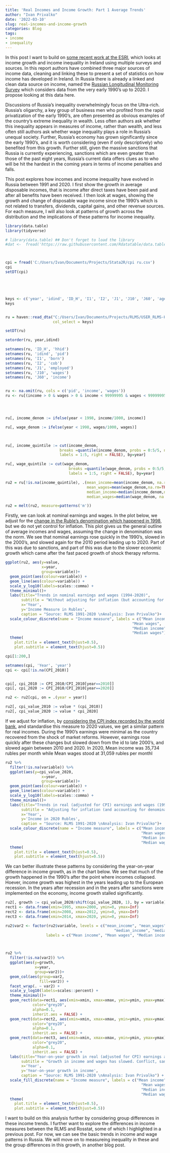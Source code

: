 ```yaml
---
title: 'Real Incomes and Income Growth: Part 1 Average Trends'
author: "Ivan Privalko"
date: '2022-03-10'
slug: real-incomes-and-income-growth
categories: Blog
tags:
- income
- inequality
---
```


In this post I want to build on [some recent work at the ESRI](https://www.esri.ie/publications/poverty-income-inequality-and-living-standards-in-ireland-0), which looks at income growth and income inequality  in Ireland using multiple surveys and sources. 
In this report authors have combined three major sources of income data, cleaning and linking these to present a set of statistics on how income has developed in Ireland.
In Russia there is already a linked and clean data source on income, named the [Russian Longitudinal Monitoring Survey](https://rlms-hse.cpc.unc.edu/) which considers data from the very early 1990's up to 2020. 
I propose looking at this data here.


Discussions of Russia's inequality overwhelmingly focus on the Ultra-rich. 
Russia's oligarchy, a key group of business men who profited from the rapid privatization of the early 1990's, are often presented as obvious examples of the country's extreme inequality in wealth.
Less often authors ask whether this inequality appears in measures of income, rather than wealth, and less often still authors ask whether wage inequality plays a role in Russia's unequal society. 
Further, Russia's economy has grown significantly since the early 1990's, and it is worth considering (even if only descriptively) who benefited from this growth.
Further still, given the massive sanctions that Russia is currently experiencing, sanctions which are even greater than those of the past eight years, Russia's current data offers clues as to who will be hit the hardest in the coming years in terms of income penalties and falls. 

This post explores how incomes and income inequality have evolved in Russia between 1991 and 2020. 
I first show the growth in average disposable incomes, that is income after direct taxes have been paid and after all benefits have been received. 
I then look at wages, showing the growth and change of disposable wage income since the 1990's which is not related to transfers, dividends, capital gains, and other revenue sources.
For each measure, I will also look at patterns of growth across the distribution and the implications of these patterns for income inequality. 



```r

library(data.table)
library(tidyverse)

# library(data.table) ## Don't forget to load the library
#dat <-  fread('https://raw.githubusercontent.com/Rdatatable/data.table/master/vignettes/flights14.csv')



cpi = fread('C:/Users/Ivan/Documents/Projects/Stata2R/cpi ru.csv')
cpi
setDT(cpi)





keys <- c('year', 'idind', 'ID_H', 'I1', 'I2', 'J1', 'J10', 'J60', 'age')
keys


ru = haven::read_dta("C:/Users/Ivan/Documents/Projects/RLMS/USER_RLMS-HSE_IND_1994_2020_v3_eng.dta",
                     col_select = keys)

setDT(ru)

setorder(ru, year,idind) 

setnames(ru, 'ID_H', 'hhid') 
setnames(ru, 'idind', 'pid') 
setnames(ru, 'I1', 'born') 
setnames(ru, 'I2', 'cob')
setnames(ru, 'J1', 'employed')
setnames(ru, 'J10', 'wages')
setnames(ru, 'J60', 'income')


ru <- na.omit(ru, cols = c('pid', 'income', 'wages'))
ru <- ru[(income > 0 & wages > 0 & income < 99999995 & wages < 99999995), ]




ru[, income_denom := ifelse(year < 1998, income/1000, income)]

ru[, wage_denom := ifelse(year < 1998, wages/1000, wages)]

       

ru[, income_quintile := cut(income_denom, 
                        breaks =quantile(income_denom, probs = 0:5/5, na.rm=TRUE),
                        labels = 1:5, right = FALSE), by=year]

ru[, wage_quintile := cut(wage_denom, 
                            breaks =quantile(wage_denom, probs = 0:5/5, na.rm=TRUE),
                            labels = 1:5, right = FALSE), by=year]

ru2 = ru[!is.na(income_quintile), .(mean_income=mean(income_denom, na.rm=TRUE),
                                    mean_wages=mean(wage_denom,na.rm=TRUE),
                                    median_income=median(income_denom,na.rm=TRUE),
                                    median_wages=median(wage_denom, na.rm=TRUE)), by = .(year)]

ru2 = melt(ru2, measure=patterns('m'))

```



Firstly, we can look at nominal earnings and wages.
In the plot below, we adjust for the [change in the Ruble's denomination which happened in 1998](https://en.wikipedia.org/wiki/Monetary_reform_in_Russia,_1998), but we do not yet control for inflation. 
This plot gives us the general outline of average incomes and wages, assuming the change in denomination was the norm.
We see that nominal earnings rose quickly in the 1990's, slowed in the 2000's, and slowed again for the 2010 period leading up to 2020.
Part of this was due to sanctions, and part of this was due to the slower economic growth which came after the fast paced growth of shock therapy reforms. 

```r

ggplot(ru2, aes(y=value,
                x=year,
                group=variable))+
  geom_point(aes(colour=variable)) + 
  geom_line(aes(colour=variable)) +
  scale_y_log10(labels=scales::comma) +
  theme_minimal()+
  labs(title="Trends in nominal earnings and wages (1994-2020)",
       subtitle = "Without adjusting for inflation (but accounting for denominational change) \nnominal earnings have risen steadily since 1994",
       x='Year',
       y='Income Measure in Rubles',
       caption = "Source: RLMS 1991-2020 \nAnalysis: Ivan Privalko")+
  scale_colour_discrete(name = "Income measure", labels = c("Mean income", 
                                                        "Mean wages", 
                                                        "Median income",
                                                        "Median wages")) +
  theme(
    plot.title = element_text(hjust=0.5),
    plot.subtitle = element_text(hjust=0.5))
```
 

```r

cpi[1:200,]

setnames(cpi, 'Year', 'year')
cpi <- cpi[!is.na(CPI_2010)]


cpi[, cpi_2010 := CPI_2010/CPI_2010[year==2010]]
cpi[, cpi_2020 := CPI_2010/CPI_2010[year==2020]]

ru2 <- ru2[cpi, on = .(year = year)]

ru2[, cpi_value_2010 := value * (cpi_2010)]
ru2[, cpi_value_2020 := value * cpi_2020]

```


If we adjust for inflation, by [considering the CPI index recorded by the world bank](https://data.worldbank.org/indicator/FP.CPI.TOTL.ZG?locations=RU), and standardise this measure to 2020 values, we get a similar pattern for real incomes.
During the 1990's earnings were minimal as the country recovered from the shock of market reforms.
However, earnings rose quickly after these changes but slowed down from the id to late 2000's, and slowed again between 2010 and 2020. 
In 2020, Mean income was 35,734 rubles per month while Mean wages stood at 31,059 rubles per monthl


```r

ru2 %>% 
  filter(!is.na(variable)) %>% 
  ggplot(aes(y=cpi_value_2020,
                x=year,
                group=variable))+
  geom_point(aes(colour=variable)) + 
  geom_line(aes(colour=variable)) +
  scale_y_log10(labels=scales::comma) +
  theme_minimal()+
  labs(title="Trends in real (adjusted for CPI) earnings and wages (1994-2020)",
       subtitle = "Adjusting for inflation (and accounting for denominational change) \nreal earnings have risen rapidly since 1994",
       x='Year',
       y='Income in 2020 Rubles',
       caption = "Source: RLMS 1991-2020 \nAnalysis: Ivan Privalko")+
  scale_colour_discrete(name = "Income measure", labels = c("Mean income", 
                                                            "Mean wages", 
                                                            "Median income",
                                                            "Median wages")) +
  theme(
    plot.title = element_text(hjust=0.5),
    plot.subtitle = element_text(hjust=0.5))

```


We can better illustrate these patterns by considering the year-on-year difference in income growth, as in the chart below. 
We see that much of the growth happened in the 1990's after the point where incomes collapsed.
Hoever, income growth was highest in the years leading up to the European recession. 
In the years after recession and in the years after sanctions were implemented on the economy, income growth stalled significantly. 


```r
ru2[, growth := cpi_value_2020/shift(cpi_value_2020, 1), by = variable]
rect1 <- data.frame(xmin=1995, xmax=2000, ymin=0, ymax=Inf)
rect2 <- data.frame(xmin=2008, xmax=2012, ymin=0, ymax=Inf)
rect3 <- data.frame(xmin=2014, xmax=2020, ymin=0, ymax=Inf)

ru2$var2 <- factor(ru2$variable, levels = c("mean_income", "mean_wages", 
                                                "median_income", "median_wages"), 
                  labels = c("Mean income", "Mean wages", "Median income", "Median wages"))



ru2 %>%  
  filter(!is.na(var2)) %>% 
  ggplot(aes(y=growth,
             x=year,
             group=var2))+
  geom_col(aes(group=var2,
               fill=var2)) +
  facet_wrap(. ~ var2) +
  scale_y_log10(labels=scales::percent) +
  theme_minimal()+
  geom_rect(data=rect1, aes(xmin=xmin, xmax=xmax, ymin=ymin, ymax=ymax),
            color="grey20",
            alpha=0.1,
            inherit.aes = FALSE) +
  geom_rect(data=rect2, aes(xmin=xmin, xmax=xmax, ymin=ymin, ymax=ymax),
            color="grey20",
            alpha=0.1,
            inherit.aes = FALSE) +
  geom_rect(data=rect3, aes(xmin=xmin, xmax=xmax, ymin=ymin, ymax=ymax),
            color="grey20",
            alpha=0.1,
            inherit.aes = FALSE) +
  labs(title="Year-on-year growth in real (adjusted for CPI) earnings and wages (1995-2020)",
       subtitle = "Growth in income and wages has slowed. Conflict, sanctions, and recessions are roughly highlighted in grey. \nIncome growth is lowest in these periods.",
       x='Year',
       y='Year-on-year growth in income',
       caption = "Source: RLMS 1991-2020 \nAnalysis: Ivan Privalko") +
  scale_fill_discrete(name = "Income measure", labels = c("Mean income", 
                                                            "Mean wages", 
                                                            "Median income",
                                                            "Median wages")) +
  theme(
    plot.title = element_text(hjust=0.5),
    plot.subtitle = element_text(hjust=0.5))

```


I want to build on this analysis further by considering group differences in these income trends. 
I further want to explore the differences in income measures between the RLMS and Rosstat, some of which I highlighted in a previous post. 
For now, we can see the basic trends in income and wage patterns in Russia. 
We will move on to measureing inequality in these and the group differences in this growth, in another blog post. 
